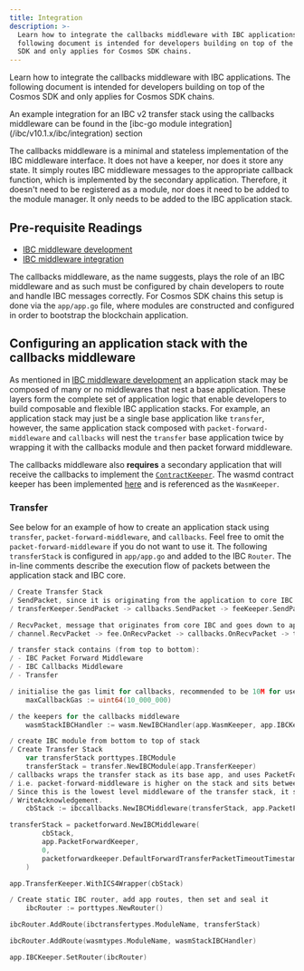 ```yaml
---
title: Integration
description: >-
  Learn how to integrate the callbacks middleware with IBC applications. The
  following document is intended for developers building on top of the Cosmos
  SDK and only applies for Cosmos SDK chains.
---
```


Learn how to integrate the callbacks middleware with IBC applications. The following document is intended for developers building on top of the Cosmos SDK and only applies for Cosmos SDK chains.

<Tip>
An example integration for an IBC v2 transfer stack using the callbacks middleware can be found in the [ibc-go module integration](/ibc/v10.1.x/ibc/integration) section
</Tip>

The callbacks middleware is a minimal and stateless implementation of the IBC middleware interface. It does not have a keeper, nor does it store any state. It simply routes IBC middleware messages to the appropriate callback function, which is implemented by the secondary application. Therefore, it doesn't need to be registered as a module, nor does it need to be added to the module manager. It only needs to be added to the IBC application stack.

## Pre-requisite Readings

* [IBC middleware development](/ibc/v10.1.x/ibc/middleware/develop)
* [IBC middleware integration](/ibc/v10.1.x/ibc/middleware/integration)

The callbacks middleware, as the name suggests, plays the role of an IBC middleware and as such must be configured by chain developers to route and handle IBC messages correctly.
For Cosmos SDK chains this setup is done via the `app/app.go` file, where modules are constructed and configured in order to bootstrap the blockchain application.

## Configuring an application stack with the callbacks middleware

As mentioned in [IBC middleware development](/ibc/v10.1.x/ibc/middleware/develop) an application stack may be composed of many or no middlewares that nest a base application.
These layers form the complete set of application logic that enable developers to build composable and flexible IBC application stacks.
For example, an application stack may just be a single base application like `transfer`, however, the same application stack composed with `packet-forward-middleware` and `callbacks` will nest the `transfer` base application twice by wrapping it with the callbacks module and then packet forward middleware.

The callbacks middleware also **requires** a secondary application that will receive the callbacks to implement the [`ContractKeeper`](https://github.com/cosmos/ibc-go/blob/main/modules/apps/callbacks/types/expected_keepers.go#L12-L100). The wasmd contract keeper has been implemented [here](https://github.com/CosmWasm/wasmd/tree/main/x/wasm/keeper) and is referenced as the `WasmKeeper`.

### Transfer

See below for an example of how to create an application stack using `transfer`, `packet-forward-middleware`, and `callbacks`. Feel free to omit the `packet-forward-middleware` if you do not want to use it.
The following `transferStack` is configured in `app/app.go` and added to the IBC `Router`.
The in-line comments describe the execution flow of packets between the application stack and IBC core.

```go expandable
/ Create Transfer Stack
/ SendPacket, since it is originating from the application to core IBC:
/ transferKeeper.SendPacket -> callbacks.SendPacket -> feeKeeper.SendPacket -> channel.SendPacket

/ RecvPacket, message that originates from core IBC and goes down to app, the flow is the other way
/ channel.RecvPacket -> fee.OnRecvPacket -> callbacks.OnRecvPacket -> transfer.OnRecvPacket

/ transfer stack contains (from top to bottom):
/ - IBC Packet Forward Middleware
/ - IBC Callbacks Middleware
/ - Transfer

/ initialise the gas limit for callbacks, recommended to be 10M for use with cosmwasm contracts
    maxCallbackGas := uint64(10_000_000)

/ the keepers for the callbacks middleware
    wasmStackIBCHandler := wasm.NewIBCHandler(app.WasmKeeper, app.IBCKeeper.ChannelKeeper, app.IBCKeeper.ChannelKeeper)

/ create IBC module from bottom to top of stack
/ Create Transfer Stack
	var transferStack porttypes.IBCModule
	transferStack = transfer.NewIBCModule(app.TransferKeeper)
/ callbacks wraps the transfer stack as its base app, and uses PacketForwardKeeper as the ICS4Wrapper
/ i.e. packet-forward-middleware is higher on the stack and sits between callbacks and the ibc channel keeper
/ Since this is the lowest level middleware of the transfer stack, it should be the first entrypoint for transfer keeper's
/ WriteAcknowledgement.
    cbStack := ibccallbacks.NewIBCMiddleware(transferStack, app.PacketForwardKeeper, wasmStackIBCHandler, maxCallbackGas)

transferStack = packetforward.NewIBCMiddleware(
		cbStack,
		app.PacketForwardKeeper,
		0,
		packetforwardkeeper.DefaultForwardTransferPacketTimeoutTimestamp,
	)

app.TransferKeeper.WithICS4Wrapper(cbStack)

/ Create static IBC router, add app routes, then set and seal it
    ibcRouter := porttypes.NewRouter()

ibcRouter.AddRoute(ibctransfertypes.ModuleName, transferStack)

ibcRouter.AddRoute(wasmtypes.ModuleName, wasmStackIBCHandler)

app.IBCKeeper.SetRouter(ibcRouter)
```
